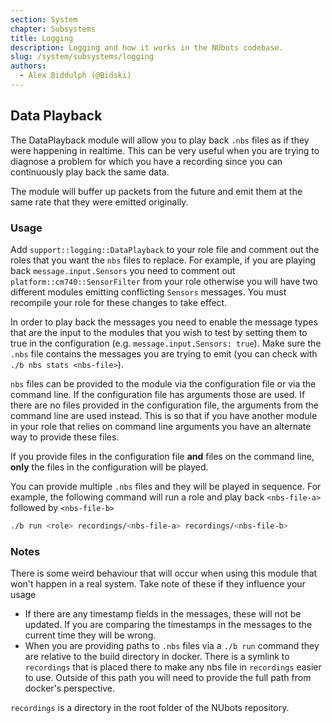 ```yaml
---
section: System
chapter: Subsystems
title: Logging
description: Logging and how it works in the NUbots codebase.
slug: /system/subsystems/logging
authors:
  - Alex Biddulph (@Bidski)
---
```


## Data Playback

The DataPlayback module will allow you to play back `.nbs` files as if they were happening in realtime. This can be very useful when you are trying to diagnose a problem for which you have a recording since you can continuously play back the same data.

The module will buffer up packets from the future and emit them at the same rate that they were emitted originally.

### Usage

Add `support::logging::DataPlayback` to your role file and comment out the roles that you want the `nbs` files to replace. For example, if you are playing back `message.input.Sensors` you need to comment out `platform::cm740::SensorFilter` from your role otherwise you will have two different modules emitting conflicting `Sensors` messages. You must recompile your role for these changes to take effect.

In order to play back the messages you need to enable the message types that are the input to the modules that you wish to test by setting them to true in the configuration (e.g. `message.input.Sensors: true`). Make sure the `.nbs` file contains the messages you are trying to emit (you can check with `./b nbs stats <nbs-file>`).

`nbs` files can be provided to the module via the configuration file or via the command line. If the configuration file has arguments those are used. If there are no files provided in the configuration file, the arguments from the command line are used instead. This is so that if you have another module in your role that relies on command line arguments you have an alternate way to provide these files.

<Alert info="note">

If you provide files in the configuration file **and** files on the command line, **only** the files in the configuration will be played.

</Alert>

You can provide multiple `.nbs` files and they will be played in sequence. For example, the following command will run a role and play back `<nbs-file-a>` followed by `<nbs-file-b>`

```bash
./b run <role> recordings/<nbs-file-a> recordings/<nbs-file-b>
```

### Notes

There is some weird behaviour that will occur when using this module that won't happen in a real system. Take note of these if they influence your usage

- If there are any timestamp fields in the messages, these will not be updated. If you are comparing the timestamps in the messages to the current time they will be wrong.
- When you are providing paths to `.nbs` files via a `./b run` command they are relative to the build directory in docker. There is a symlink to `recordings` that is placed there to make any nbs file in `recordings` easier to use. Outside of this path you will need to provide the full path from docker's perspective.

<Alert info="note">

`recordings` is a directory in the root folder of the NUbots repository.

</Alert>
